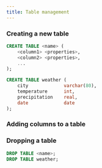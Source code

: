 ```yaml
---
title: Table management
---
```


### Creating a new table

```sql
CREATE TABLE <name> (
    <column1> <properties>,
    <column2> <properties>,
    ...
);

CREATE TABLE weather (
    city             varchar(80),
    temperature      int,
    precipitation    real,
    date             date
);
```

### Adding columns to a table

### Dropping a table

```sql
DROP TABLE <name>;
DROP TABLE weather;
```
